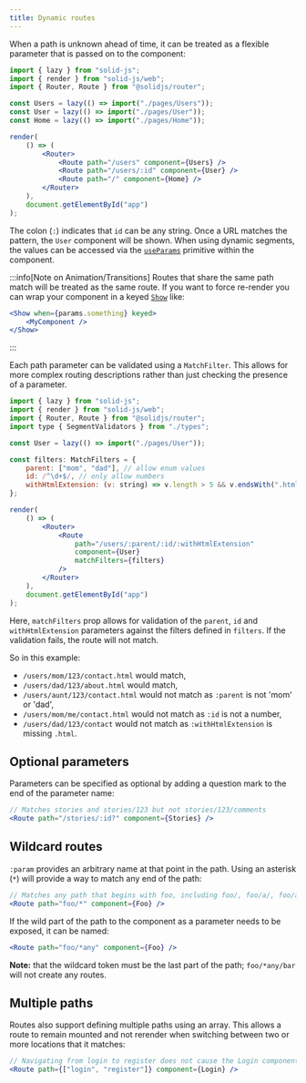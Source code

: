 ```yaml
---
title: Dynamic routes
---
```


When a path is unknown ahead of time, it can be treated as a flexible parameter that is passed on to the component:

```jsx
import { lazy } from "solid-js";
import { render } from "solid-js/web";
import { Router, Route } from "@solidjs/router";

const Users = lazy(() => import("./pages/Users"));
const User = lazy(() => import("./pages/User"));
const Home = lazy(() => import("./pages/Home"));

render(
	() => (
		<Router>
			<Route path="/users" component={Users} />
			<Route path="/users/:id" component={User} />
			<Route path="/" component={Home} />
		</Router>
	),
	document.getElementById("app")
);
```

The colon (`:`) indicates that `id` can be any string.
Once a URL matches the pattern, the `User` component will be shown.
When using dynamic segments, the values can be accessed via the [`useParams`](/solid-router/reference/primitives/use-params) primitive within the component.

:::info[Note on Animation/Transitions]
Routes that share the same path match will be treated as the same route.
If you want to force re-render you can wrap your component in a keyed [`Show`](/concepts/control-flow/conditional-rendering) like:

```jsx
<Show when={params.something} keyed>
	<MyComponent />
</Show>
```

:::

Each path parameter can be validated using a `MatchFilter`.
This allows for more complex routing descriptions rather than just checking the presence of a parameter.

```jsx
import { lazy } from "solid-js";
import { render } from "solid-js/web";
import { Router, Route } from "@solidjs/router";
import type { SegmentValidators } from "./types";

const User = lazy(() => import("./pages/User"));

const filters: MatchFilters = {
	parent: ["mom", "dad"], // allow enum values
	id: /^\d+$/, // only allow numbers
	withHtmlExtension: (v: string) => v.length > 5 && v.endsWith(".html"), // we want an `*.html` extension
};

render(
	() => (
		<Router>
			<Route
				path="/users/:parent/:id/:withHtmlExtension"
				component={User}
				matchFilters={filters}
			/>
		</Router>
	),
	document.getElementById("app")
);

```

Here, `matchFilters` prop allows for validation of the `parent`, `id` and `withHtmlExtension` parameters against the filters defined in `filters`.
If the validation fails, the route will not match.

So in this example:

- `/users/mom/123/contact.html` would match,
- `/users/dad/123/about.html` would match,
- `/users/aunt/123/contact.html` would not match as `:parent` is not 'mom' or 'dad',
- `/users/mom/me/contact.html` would not match as `:id` is not a number,
- `/users/dad/123/contact` would not match as `:withHtmlExtension` is missing `.html`.

## Optional parameters

Parameters can be specified as optional by adding a question mark to the end of the parameter name:

```jsx
// Matches stories and stories/123 but not stories/123/comments
<Route path="/stories/:id?" component={Stories} />
```

## Wildcard routes

`:param` provides an arbitrary name at that point in the path.
Using an asterisk (`*`) will provide a way to match any end of the path:

```jsx
// Matches any path that begins with foo, including foo/, foo/a/, foo/a/b/c
<Route path="foo/*" component={Foo} />
```

If the wild part of the path to the component as a parameter needs to be exposed, it can be named:

```jsx
<Route path="foo/*any" component={Foo} />
```

**Note:** that the wildcard token must be the last part of the path; `foo/*any/bar` will not create any routes.

## Multiple paths

Routes also support defining multiple paths using an array.
This allows a route to remain mounted and not rerender when switching between two or more locations that it matches:

```jsx
// Navigating from login to register does not cause the Login component to re-render
<Route path={["login", "register"]} component={Login} />
```
